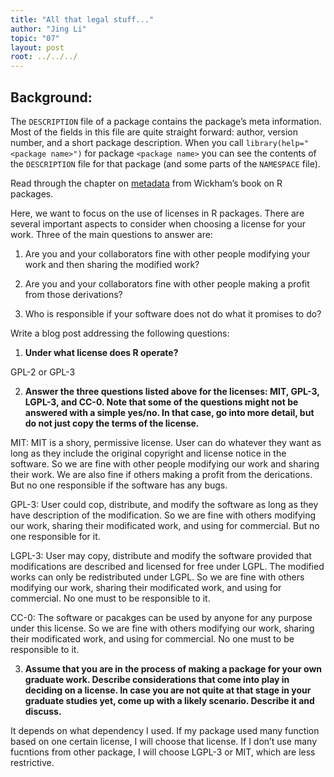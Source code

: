 ```yaml
---
title: "All that legal stuff..."
author: "Jing Li"
topic: "07"
layout: post
root: ../../../
---
```


## Background:

The `DESCRIPTION` file of a package contains the package's meta information. Most of the fields in this file are quite straight forward: author, version number, and a short package description. When you call `library(help="<package name>")` for  package `<package name>` you can see the contents of the `DESCRIPTION` file for that package (and some parts of the `NAMESPACE` file).

Read through the chapter on [metadata](http://r-pkgs.had.co.nz/description.html) from Wickham's book on R packages. 

Here, we want to focus on the use of licenses in R packages.
There are several important aspects to consider when choosing a license for your work. 
Three of the main questions to answer are: 

1. Are you and your collaborators fine with other people modifying your work and then sharing the modified work?

2. Are you and your collaborators fine with other people making a profit from those derivations?

3. Who is responsible if your software does not do what it promises to do?


Write a blog post addressing the following questions: 

1. **Under what license does R operate?**
 
 GPL-2 or GPL-3

2. **Answer the three questions listed above for the licenses: MIT, GPL-3,  LGPL-3, and CC-0. Note that some of the questions might not be answered with a simple yes/no. In that case, go into more detail, but do not just copy the terms of the license.**

MIT: MIT is a shory, permissive license. User can do whatever they want as long as they include the original copyright and license notice in the software. So we are fine with other people modifying our work and sharing their work. We are also fine if others making a profit from the derications. But no one responsible if the software has any bugs.

GPL-3: User could cop, distribute, and modify the software as long as they have description of the modification. So we are fine with others modifying our work, sharing their modificated work, and using for commercial. But no one responsible for it.

LGPL-3: User may copy, distribute and modify the software provided that modifications are described and licensed for free under LGPL. The modified works can only be redistributed under LGPL. So we are fine with others modifying our work, sharing their modificated work, and using for commercial. No one must to be responsible to it.

CC-0: The software or pacakges can be used by anyone for any purpose under this license. So we are fine with others modifying our work, sharing their modificated work, and using for commercial. No one must to be responsible to it.

3. **Assume that you are in the process of making a package for your own graduate work. Describe considerations that come into play in deciding on a license. In case you are not quite at that stage in your graduate studies yet, come up with a likely scenario. Describe it and discuss.**

It depends on what dependency I used. If my package used many function based on one certain license, I will choose that license. If I don't use many fucntions from other package, I will choose LGPL-3 or MIT, which are less restrictive.
